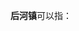 '''后河镇'''可以指：
{{PRC admin/disambig|41/05/27/104/000|41/07/81/103/000|41/10/82/102/000}}
{{disambig|cat=三字中国镇名消歧义}}